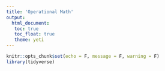 ```yaml
---
title: 'Operational Math'
output: 
  html_document:
   toc: true
   toc_float: true
   theme: yeti
---
```


```r
knitr::opts_chunk$set(echo = F, message = F, warning = F)
library(tidyverse)
```

<!-- <br> -->

<!-- # Assignment Rubric -->

<!-- ```{r} -->
<!-- dataanal_rubric <- read_csv("rubrics/new_assignments_rubric.csv") -->
<!-- knitr::kable(dataanal_rubric) -->
<!-- ``` -->

<!-- *These are general categories that will be used for marking assignments. Some categories may not apply to a given assignment.  This rubric is only meant as a guide for you. -->

<!-- <br> -->
<!-- <br> -->

<!-- # Reflection Rubric -->

<!-- ```{r} -->
<!-- coding_rubric <- read_csv("rubrics/new_reflections_rubric.csv") -->
<!-- knitr::kable(coding_rubric) -->
<!-- ``` -->

<!-- # Presentation Rubric -->

<!-- ```{r} -->
<!-- coding_rubric <- read_csv("rubrics/presentation_rubric.csv") -->
<!-- knitr::kable(coding_rubric) -->
<!-- ``` -->
